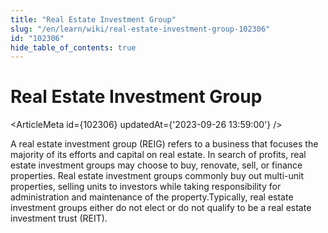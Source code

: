 ```yaml
---
title: "Real Estate Investment Group"
slug: "/en/learn/wiki/real-estate-investment-group-102306"
id: "102306"
hide_table_of_contents: true
---
```



# Real Estate Investment Group

<ArticleMeta id={102306} updatedAt={'2023-09-26 13:59:00'} />
<div className='border-solid border-b border-t-0 my-4 border-[var(--ifm-color-gray-300)]' />

A real estate investment group (REIG) refers to a business that focuses the majority of its efforts and capital on real estate. In search of profits, real estate investment groups may choose to buy, renovate, sell, or finance properties. Real estate investment groups commonly buy out multi-unit properties, selling units to investors while taking responsibility for administration and maintenance of the property.Typically, real estate investment groups either do not elect or do not qualify to be a real estate investment trust (REIT).
